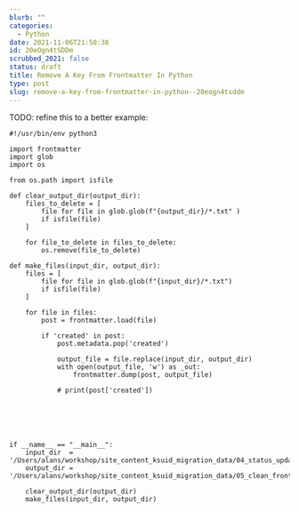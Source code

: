 ```yaml
---
blurb: ""
categories:
  - Python
date: 2021-11-06T21:50:38
id: 20eOgn4tSDDm
scrubbed_2021: false
status: draft
title: Remove A Key From Frontmatter In Python
type: post
slug: remove-a-key-from-frontmatter-in-python--20eogn4tsddm
---
```


TODO: refine this to a better example:


```python3
#!/usr/bin/env python3

import frontmatter
import glob
import os

from os.path import isfile

def clear_output_dir(output_dir):
    files_to_delete = [
        file for file in glob.glob(f"{output_dir}/*.txt" )
        if isfile(file)
    ]

    for file_to_delete in files_to_delete:
        os.remove(file_to_delete)

def make_files(input_dir, output_dir):
    files = [
        file for file in glob.glob(f"{input_dir}/*.txt")
        if isfile(file)
    ]

    for file in files:
        post = frontmatter.load(file) 

        if 'created' in post:
            post.metadata.pop('created')

            output_file = file.replace(input_dir, output_dir)
            with open(output_file, 'w') as _out:
                frontmatter.dump(post, output_file)

            # print(post['created'])






if __name__ == "__main__":
    input_dir  = '/Users/alans/workshop/site_content_ksuid_migration_data/04_status_updates'
    output_dir = '/Users/alans/workshop/site_content_ksuid_migration_data/05_clean_frontmatter'

    clear_output_dir(output_dir)
    make_files(input_dir, output_dir)
```